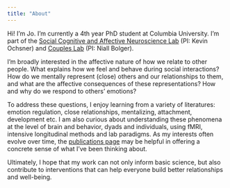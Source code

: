 ```yaml
---
title: "About"
---
```


Hi! I'm Jo. I'm currently a 4th year PhD student at Columbia University. I'm part of the [Social Cognitive and Affective Neuroscience Lab](https://www.ochsnerscanlab.org/) (PI: Kevin Ochsner) and [Couples Lab](https://columbiacoupleslab.weebly.com/) (PI: Niall Bolger).

I'm broadly interested in the affective nature of how we relate to other people. What explains how we feel and behave during social interactions? How do we mentally represent (close) others and our relationships to them, and what are the affective consequences of these representations? How and why do we respond to others’ emotions?

To address these questions, I enjoy learning from a variety of literatures: emotion regulation, close relationships, mentalizing, attachment, development etc. I am also curious about understanding these phenomena at the level of brain and behavior, dyads and individuals, using fMRI, intensive longitudinal methods and lab paradigms. As my interests often evolve over time, the [publications page](https://johezz.github.io/publications.html) may be helpful in offering a concrete sense of what I’ve been thinking about.

Ultimately, I hope that my work can not only inform basic science, but also contribute to interventions that can help everyone build better relationships and well-being.
